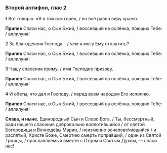 ### Второй антифон, глас 2

~~1~~ Вот говорю: «Я в тяжком горе», / но всё равно веру храню.

**Припев** Спаси нас, о Сын Бжий, / воссевший на ослёнка, поющих Тебе: / аллилуия!

~~2~~ За благодеяния Господа – / чем я могу Ему отплатить?

**Припев** Спаси нас, о Сын Бжий, / воссевший на ослёнка, поющих Тебе: / аллилуия!

~~3~~ Чашу спасения приму, / имя Господне призову.

**Припев** Спаси нас, о Сын Бжий, / воссевший на ослёнка, поющих Тебе: / аллилуия!

~~4~~ И обеты, что дал я Господу, / перед всем народом Его исполню.

**Припев** Спаси нас, о Сын Бжий, / воссевший на ослёнка, поющих Тебе: / аллилуия!

**Слава, и ныне.** Единородный Сын и Слово Бога, / Ты, бессмертный, ради нашего спасения добровольно воплоти́вшийся / от святой Богородицы и Вечноде́вы Марии, / неизменно вочелове́чившийся / и распя́тый, Христе Боже, Смертию смерть попра́вший, / один из Святой Троицы, / прославляемый вместе с Отцом и Святым Духом, — спаси нас!
